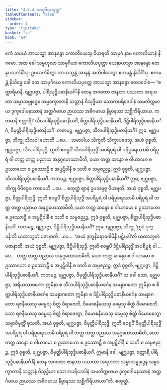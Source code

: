 ```yaml
---
title: "4.5.4 သာမုဂိယသုတ္တ"
tableOfContents: false
sidebar:
  order: 4
type: "tipitaka"
basket: "su"
book: "a4"
---
```



<DynamicBreadcrumb />

<Division number="194" book="a4" e="ch" v="15" p="515">

<Paragraph number="1214" book="a4">
ဧကံ သမယံ အာယသ္မာ အာနန္ဒော ကောလိယေသု ဝိဟရတိ သာမုဂံ နာမ ကောလိယာနံ နိဂမော. အထ ခေါ သမ္ဗဟုလာ သာမုဂိယာ ကောလိယပုတ္တာ ယေနာယသ္မာ အာနန္ဒော တေနုပသင်္ကမိံသု; ဥပသင်္ကမိတွာ အာယသ္မန္တံ အာနန္ဒံ အဘိဝါဒေတွာ ဧကမန္တံ နိသီဒိံသု. ဧကမန္တံ နိသိန္နေ ခေါ တေ သာမုဂိယေ ကောလိယပုတ္တေ အာယသ္မာ အာနန္ဒော ဧတဒဝေါစ—
</Paragraph>

<Paragraph number="1215" book="a4">
“စတ္တာရိမာနိ, ဗျဂ္ဃပဇ္ဇာ, ပါရိသုဒ္ဓိပဓာနိယင်္ဂါနိ တေန ဘဂဝတာ ဇာနတာ ပဿတာ အရဟတာ သမ္မာသမ္ဗုဒ္ဓေန သမ္မဒက္ခာတာနိ သတ္တာနံ ဝိသုဒ္ဓိယာ သောကပရိဒေဝါနံ သမတိက္ကမာယ ဒုက္ခဒေါမနဿာနံ အတ္ထင်္ဂမာယ ဉာယဿ အဓိဂမာယ နိဗ္ဗာနဿ သစ္ဆိကိရိယာယ. ကတမာနိ စတ္တာရိ? သီလပါရိသုဒ္ဓိပဓာနိယင်္ဂံ, စိတ္တပါရိသုဒ္ဓိပဓာနိယင်္ဂံ, ဒိဋ္ဌိပါရိသုဒ္ဓိပဓာနိယင်္ဂံ, ဝိမုတ္တိပါရိသုဒ္ဓိပဓာနိယင်္ဂံ.
</Paragraph>

<Paragraph number="1216" book="a4">
ကတမဉ္စ, ဗျဂ္ဃပဇ္ဇာ, သီလပါရိသုဒ္ဓိပဓာနိယင်္ဂံ? ဣဓ, ဗျဂ္ဃပဇ္ဇာ, ဘိက္ခု သီလဝါ ဟောတိ …ပေ…  သမာဒါယ သိက္ခတိ သိက္ခာပဒေသု. အယံ ဝုစ္စတိ, ဗျဂ္ဃပဇ္ဇာ, သီလပါရိသုဒ္ဓိ. ဣတိ ဧဝရူပိံ သီလပါရိသုဒ္ဓိံ အပရိပူရံ ဝါ ပရိပူရေဿာမိ ပရိပူရံ ဝါ တတ္ထ တတ္ထ ပညာယ အနုဂ္ဂဟေဿာမီတိ, ယော တတ္ထ ဆန္ဒော စ ဝါယာမော စ ဥဿာဟော စ ဥဿောဠှီ စ အပ္ပဋိဝါနီ စ သတိ စ သမ္ပဇညဉ္စ, ဣဒံ ဝုစ္စတိ, ဗျဂ္ဃပဇ္ဇာ, သီလပါရိသုဒ္ဓိပဓာနိယင်္ဂံ.
</Paragraph>

<Paragraph number="1217" book="a4">
ကတမဉ္စ, ဗျဂ္ဃပဇ္ဇာ, စိတ္တပါရိသုဒ္ဓိပဓာနိယင်္ဂံ? ဣဓ, ဗျဂ္ဃပဇ္ဇာ, ဘိက္ခု ဝိဝိစ္စေဝ ကာမေဟိ …ပေ…  စတုတ္ထံ ဈာနံ ဥပသမ္ပဇ္ဇ ဝိဟရတိ. အယံ ဝုစ္စတိ, ဗျဂ္ဃပဇ္ဇာ, စိတ္တပါရိသုဒ္ဓိ. ဣတိ ဧဝရူပိံ စိတ္တပါရိသုဒ္ဓိံ အပရိပူရံ ဝါ ပရိပူရေဿာမိ ပရိပူရံ ဝါ တတ္ထ တတ္ထ ပညာယ အနုဂ္ဂဟေဿာမီတိ, ယော တတ္ထ ဆန္ဒော စ ဝါယာမော စ ဥဿာဟော စ ဥဿောဠှီ စ အပ္ပဋိဝါနီ စ သတိ စ သမ္ပဇညဉ္စ, ဣဒံ ဝုစ္စတိ, ဗျဂ္ဃပဇ္ဇာ, စိတ္တပါရိသုဒ္ဓိပဓာနိယင်္ဂံ.
</Paragraph>

<Paragraph number="1218" book="a4">
ကတမဉ္စ, ဗျဂ္ဃပဇ္ဇာ, ဒိဋ္ဌိပါရိသုဒ္ဓိပဓာနိယင်္ဂံ? ဣဓ, ဗျဂ္ဃပဇ္ဇာ, ဘိက္ခု ‘ဣဒံ ဒုက္ခန်’တိ ယထာဘူတံ ပဇာနာတိ …ပေ…  ‘အယံ ဒုက္ခနိရောဓဂါမိနီ ပဋိပဒါ’တိ ယထာဘူတံ ပဇာနာတိ. အယံ ဝုစ္စတိ, ဗျဂ္ဃပဇ္ဇာ, ဒိဋ္ဌိပါရိသုဒ္ဓိ. ဣတိ ဧဝရူပိံ ဒိဋ္ဌိပါရိသုဒ္ဓိံ အပရိပူရံ ဝါ …ပေ…  တတ္ထ တတ္ထ ပညာယ အနုဂ္ဂဟေဿာမီတိ, ယော တတ္ထ ဆန္ဒော စ ဝါယာမော စ ဥဿာဟော စ ဥဿောဠှီ စ အပ္ပဋိဝါနီ စ သတိ စ သမ္ပဇညဉ္စ, ဣဒံ ဝုစ္စတိ, ဗျဂ္ဃပဇ္ဇာ, ဒိဋ္ဌိပါရိသုဒ္ဓိပဓာနိယင်္ဂံ.
</Paragraph>

<Paragraph number="1219" book="a4">
ကတမဉ္စ, ဗျဂ္ဃပဇ္ဇာ, ဝိမုတ္တိပါရိသုဒ္ဓိပဓာနိယင်္ဂံ? သ ခေါ သော, ဗျဂ္ဃပဇ္ဇာ, အရိယသာဝကော ဣမိနာ စ သီလပါရိသုဒ္ဓိပဓာနိယင်္ဂေန သမန္နာဂတော ဣမိနာ စ စိတ္တပါရိသုဒ္ဓိပဓာနိယင်္ဂေန သမန္နာဂတော ဣမိနာ စ ဒိဋ္ဌိပါရိသုဒ္ဓိပဓာနိယင်္ဂေန သမန္နာဂတော ရဇနီယေသု ဓမ္မေသု စိတ္တံ ဝိရာဇေတိ, ဝိမောစနီယေသု ဓမ္မေသု စိတ္တံ ဝိမောစေတိ. သော ရဇနီယေသု ဓမ္မေသု စိတ္တံ ဝိရာဇေတွာ, ဝိမောစနီယေသု ဓမ္မေသု စိတ္တံ ဝိမောစေတွာ သမ္မာဝိမုတ္တိံ ဖုသတိ. အယံ ဝုစ္စတိ, ဗျဂ္ဃပဇ္ဇာ, ဝိမုတ္တိပါရိသုဒ္ဓိ. ဣတိ ဧဝရူပိံ ဝိမုတ္တိပါရိသုဒ္ဓိံ အပရိပူရံ ဝါ ပရိပူရေဿာမိ ပရိပူရံ ဝါ တတ္ထ တတ္ထ ပညာယ အနုဂ္ဂဟေဿာမီတိ, ယော တတ္ထ ဆန္ဒော စ ဝါယာမော စ ဥဿာဟော စ ဥဿောဠှီ စ အပ္ပဋိဝါနီ စ သတိ စ သမ္ပဇညဉ္စ, ဣဒံ ဝုစ္စတိ, ဗျဂ္ဃပဇ္ဇာ, ဝိမုတ္တိပါရိသုဒ္ဓိပဓာနိယင်္ဂံ.
</Paragraph>

<Paragraph number="1220" book="a4">
ဣမာနိ ခေါ, ဗျဂ္ဃပဇ္ဇာ, စတ္တာရိ ပါရိသုဒ္ဓိပဓာနိယင်္ဂါနိ တေန ဘဂဝတာ ဇာနတာ ပဿတာ အရဟတာ သမ္မာသမ္ဗုဒ္ဓေန သမ္မဒက္ခာတာနိ သတ္တာနံ ဝိသုဒ္ဓိယာ သောကပရိဒေဝါနံ သမတိက္ကမာယ ဒုက္ခဒေါမနဿာနံ အတ္ထင်္ဂမာယ ဉာယဿ အဓိဂမာယ နိဗ္ဗာနဿ သစ္ဆိကိရိယာယာ”တိ.

</Paragraph>
</Division>

<Paragraph number="1221" type="center" book="a4">
စတုတ္ထံ.
</Paragraph>